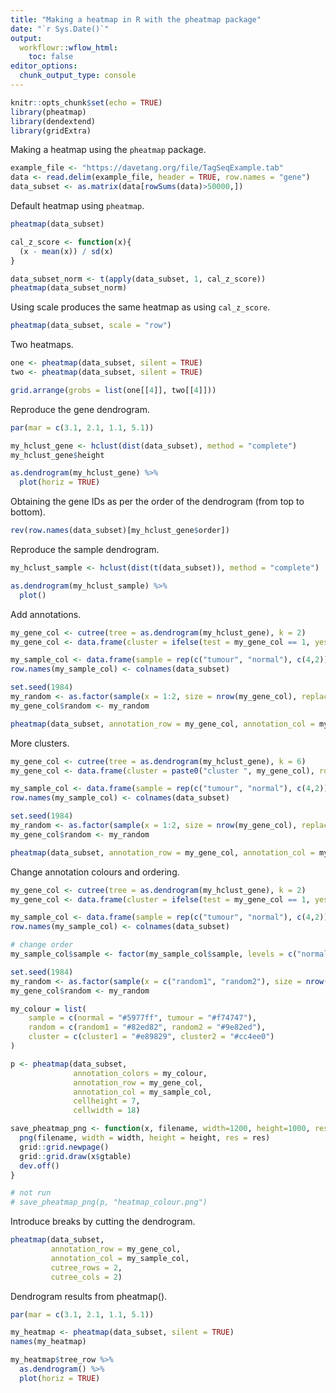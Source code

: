 ---
title: "Making a heatmap in R with the pheatmap package"
date: "`r Sys.Date()`"
output:
  workflowr::wflow_html:
    toc: false
editor_options:
  chunk_output_type: console
---

```{r setup, include=FALSE}
knitr::opts_chunk$set(echo = TRUE)
library(pheatmap)
library(dendextend)
library(gridExtra)
```

Making a heatmap using the `pheatmap` package.

```{r example_data}
example_file <- "https://davetang.org/file/TagSeqExample.tab"
data <- read.delim(example_file, header = TRUE, row.names = "gene")
data_subset <- as.matrix(data[rowSums(data)>50000,])
```

Default heatmap using `pheatmap`.

```{r pheatmap_default, fig.width=7, fig.height=7}
pheatmap(data_subset)

cal_z_score <- function(x){
  (x - mean(x)) / sd(x)
}

data_subset_norm <- t(apply(data_subset, 1, cal_z_score))
pheatmap(data_subset_norm)
```

Using scale produces the same heatmap as using `cal_z_score`.

```{r pheatmap_scale, fig.width=7, fig.height=7}
pheatmap(data_subset, scale = "row")
```

Two heatmaps.

```{r two_heatmaps}
one <- pheatmap(data_subset, silent = TRUE)
two <- pheatmap(data_subset, silent = TRUE)

grid.arrange(grobs = list(one[[4]], two[[4]]))
```

Reproduce the gene dendrogram.

```{r gene_dendrogram, fig.height=8, fig.width=10}
par(mar = c(3.1, 2.1, 1.1, 5.1))

my_hclust_gene <- hclust(dist(data_subset), method = "complete")
my_hclust_gene$height

as.dendrogram(my_hclust_gene) %>%
  plot(horiz = TRUE)
```

Obtaining the gene IDs as per the order of the dendrogram (from top to bottom).

```{r heatmap_gene}
rev(row.names(data_subset)[my_hclust_gene$order])
```

Reproduce the sample dendrogram.

```{r sample_dendrogram}
my_hclust_sample <- hclust(dist(t(data_subset)), method = "complete")

as.dendrogram(my_hclust_sample) %>%
  plot()
```

Add annotations.

```{r annotation, fig.height=7, fig.width=7}
my_gene_col <- cutree(tree = as.dendrogram(my_hclust_gene), k = 2)
my_gene_col <- data.frame(cluster = ifelse(test = my_gene_col == 1, yes = "cluster 1", no = "cluster 2"))

my_sample_col <- data.frame(sample = rep(c("tumour", "normal"), c(4,2)))
row.names(my_sample_col) <- colnames(data_subset)

set.seed(1984)
my_random <- as.factor(sample(x = 1:2, size = nrow(my_gene_col), replace = TRUE))
my_gene_col$random <- my_random

pheatmap(data_subset, annotation_row = my_gene_col, annotation_col = my_sample_col)
```

More clusters.

```{r more_clusters, fig.height=7, fig.width=7}
my_gene_col <- cutree(tree = as.dendrogram(my_hclust_gene), k = 6)
my_gene_col <- data.frame(cluster = paste0("cluster ", my_gene_col), row.names = names(my_gene_col))

my_sample_col <- data.frame(sample = rep(c("tumour", "normal"), c(4,2)))
row.names(my_sample_col) <- colnames(data_subset)

set.seed(1984)
my_random <- as.factor(sample(x = 1:2, size = nrow(my_gene_col), replace = TRUE))
my_gene_col$random <- my_random

pheatmap(data_subset, annotation_row = my_gene_col, annotation_col = my_sample_col)
```

Change annotation colours and ordering.

```{r annotation_2}
my_gene_col <- cutree(tree = as.dendrogram(my_hclust_gene), k = 2)
my_gene_col <- data.frame(cluster = ifelse(test = my_gene_col == 1, yes = "cluster1", no = "cluster2"))

my_sample_col <- data.frame(sample = rep(c("tumour", "normal"), c(4,2)))
row.names(my_sample_col) <- colnames(data_subset)

# change order
my_sample_col$sample <- factor(my_sample_col$sample, levels = c("normal", "tumour"))

set.seed(1984)
my_random <- as.factor(sample(x = c("random1", "random2"), size = nrow(my_gene_col), replace = TRUE))
my_gene_col$random <- my_random

my_colour = list(
    sample = c(normal = "#5977ff", tumour = "#f74747"),
    random = c(random1 = "#82ed82", random2 = "#9e82ed"),
    cluster = c(cluster1 = "#e89829", cluster2 = "#cc4ee0")
)

p <- pheatmap(data_subset,
              annotation_colors = my_colour,
              annotation_row = my_gene_col,
              annotation_col = my_sample_col,
              cellheight = 7,
              cellwidth = 18)

save_pheatmap_png <- function(x, filename, width=1200, height=1000, res = 150) {
  png(filename, width = width, height = height, res = res)
  grid::grid.newpage()
  grid::grid.draw(x$gtable)
  dev.off()
}

# not run
# save_pheatmap_png(p, "heatmap_colour.png")
```

Introduce breaks by cutting the dendrogram.

```{r break, fig.height=7, fig.width=7}
pheatmap(data_subset,
         annotation_row = my_gene_col,
         annotation_col = my_sample_col,
         cutree_rows = 2,
         cutree_cols = 2)
```

Dendrogram results from pheatmap().

```{r pheatmap_result, fig.height=8, fig.width=10}
par(mar = c(3.1, 2.1, 1.1, 5.1))

my_heatmap <- pheatmap(data_subset, silent = TRUE)
names(my_heatmap)

my_heatmap$tree_row %>%
  as.dendrogram() %>%
  plot(horiz = TRUE)
```
